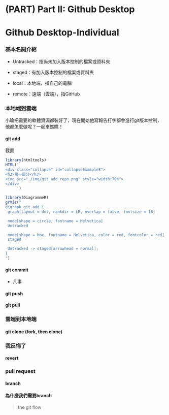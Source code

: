 # (PART) Part II: Github Desktop {-} 

# Github Desktop-Individual

### 基本名詞介紹{-}

- Untracked：指尚未加入版本控制的檔案或資料夾
- staged：有加入版本控制的檔案或資料夾

- local：本地端，指自己的電腦 
- remote：遠端（雲端），指GitHub

### 本地端到雲端{-}

小瑜把需要的軟體資源都裝好了，現在開始他寫報告打字都會進行git版本控制，他都怎麼做呢？一起來瞧瞧！

#### git add{-}

<div class="alert white">
截圖<a data-toggle="collapse" href="#collapseExample8" role="button" aria-expanded="false" aria-controls="collapseExample"><i class="fa fa-image"></i></a>
</div>

```r
library(htmltools)
HTML('
<div class="collapse" id="collapseExample8">
<h3>第一部分</h3>
<img src="./img/git_add_repo.png" style="width:70%">
</div>
     ')
```

```r
library(DiagrammeR)
grViz("
digraph git_add {
 graph[layout = dot, rankdir = LR, overlap = false, fontsize = 10]

 node[shape = circle, fontname = Helvetica]
 Untracked

 node[shape = box, fontname = Helvetica, color = red, fontcolor = red]
 staged

 Untracked -> staged[arrowhead = normal];
}
")
```

#### git commit{-}

- 凡事

#### git push{-}

#### git pull{-}

### 雲端到本地端{-}

#### git clone (fork, then clone)

### 我反悔了{-}

#### revert{-}

### pull request{-}

#### branch{-}

#### 為什麼我們需要branch{-}

> the git flow